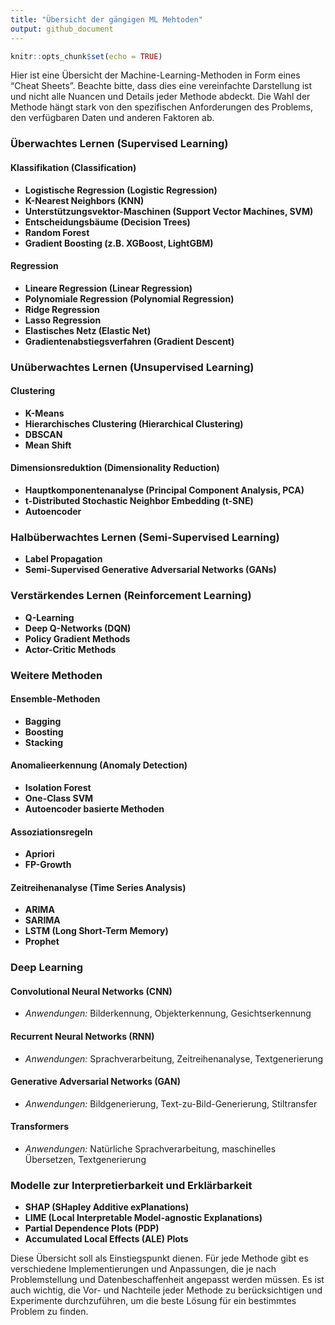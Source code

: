 ```yaml
---
title: "Übersicht der gängigen ML Mehtoden"
output: github_document
---
```


```r
knitr::opts_chunk$set(echo = TRUE)
```

Hier ist eine Übersicht der Machine-Learning-Methoden in Form eines "Cheat Sheets". Beachte bitte, dass dies eine vereinfachte Darstellung ist und nicht alle Nuancen und Details jeder Methode abdeckt. Die Wahl der Methode hängt stark von den spezifischen Anforderungen des Problems, den verfügbaren Daten und anderen Faktoren ab.

### Überwachtes Lernen (Supervised Learning)

#### Klassifikation (Classification)
- **Logistische Regression (Logistic Regression)**
- **K-Nearest Neighbors (KNN)**
- **Unterstützungsvektor-Maschinen (Support Vector Machines, SVM)**
- **Entscheidungsbäume (Decision Trees)**
- **Random Forest**
- **Gradient Boosting (z.B. XGBoost, LightGBM)**

#### Regression
- **Lineare Regression (Linear Regression)**
- **Polynomiale Regression (Polynomial Regression)**
- **Ridge Regression**
- **Lasso Regression**
- **Elastisches Netz (Elastic Net)**
- **Gradientenabstiegsverfahren (Gradient Descent)**

### Unüberwachtes Lernen (Unsupervised Learning)

#### Clustering
- **K-Means**
- **Hierarchisches Clustering (Hierarchical Clustering)**
- **DBSCAN**
- **Mean Shift**

#### Dimensionsreduktion (Dimensionality Reduction)
- **Hauptkomponentenanalyse (Principal Component Analysis, PCA)**
- **t-Distributed Stochastic Neighbor Embedding (t-SNE)**
- **Autoencoder**

### Halbüberwachtes Lernen (Semi-Supervised Learning)

- **Label Propagation**
- **Semi-Supervised Generative Adversarial Networks (GANs)**

### Verstärkendes Lernen (Reinforcement Learning)

- **Q-Learning**
- **Deep Q-Networks (DQN)**
- **Policy Gradient Methods**
- **Actor-Critic Methods**

### Weitere Methoden

#### Ensemble-Methoden
- **Bagging**
- **Boosting**
- **Stacking**

#### Anomalieerkennung (Anomaly Detection)
- **Isolation Forest**
- **One-Class SVM**
- **Autoencoder basierte Methoden**

#### Assoziationsregeln
- **Apriori**
- **FP-Growth**

#### Zeitreihenanalyse (Time Series Analysis)
- **ARIMA**
- **SARIMA**
- **LSTM (Long Short-Term Memory)**
- **Prophet**

### Deep Learning

#### Convolutional Neural Networks (CNN)
- *Anwendungen:* Bilderkennung, Objekterkennung, Gesichtserkennung

#### Recurrent Neural Networks (RNN)
- *Anwendungen:* Sprachverarbeitung, Zeitreihenanalyse, Textgenerierung

#### Generative Adversarial Networks (GAN)
- *Anwendungen:* Bildgenerierung, Text-zu-Bild-Generierung, Stiltransfer

#### Transformers
- *Anwendungen:* Natürliche Sprachverarbeitung, maschinelles Übersetzen, Textgenerierung

### Modelle zur Interpretierbarkeit und Erklärbarkeit

- **SHAP (SHapley Additive exPlanations)**
- **LIME (Local Interpretable Model-agnostic Explanations)**
- **Partial Dependence Plots (PDP)**
- **Accumulated Local Effects (ALE) Plots**

Diese Übersicht soll als Einstiegspunkt dienen. Für jede Methode gibt es verschiedene Implementierungen und Anpassungen, die je nach Problemstellung und Datenbeschaffenheit angepasst werden müssen. Es ist auch wichtig, die Vor- und Nachteile jeder Methode zu berücksichtigen und Experimente durchzuführen, um die beste Lösung für ein bestimmtes Problem zu finden.

